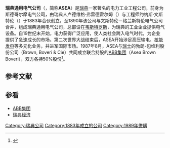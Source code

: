 {{noteTA
|G1=Transport
}}
{{Infobox company
| name                = 瑞典通用电气公司
| name_en             = Allmänna Svenska Elektriska Aktiebolaget
| logo                = [[File:Asealogo.svg|250px]]
| caption             = 
| type                = 
| traded_as           = 
| original_text       = 
| fate                = 
| predecessor         = 
| successor           = 
| foundation          = 1883年
| founder             = 
| defunct             = 
| location            = {{SWE}}
| locations           = 
| area_served         = 
| key_people          = 
| industry            = 电力工程、设备
| products            = 
| services            = 
| revenue             = 
| operating_income    = 
| net_income          = 
| aum                 = <!-- Only used with financial services companies -->
| assets              = 
| equity              = 
| owner               = 
| num_employees       = 
| parent              = 
| divisions           = 
| subsid              = 
| homepage            = 
| slogan              = 
| capital             = 
| market_value        = 
| P/E ratio           = 
| earnings per share  = 
| Net asset value     = 
| accounting_period   = 
| major_shareholder   = 
| footnotes           = 
}}
'''瑞典通用电气公司'''（{{lang-sv|Allmänna Svenska Elektriska Aktiebolaget}}，简称'''ASEA'''）是[[瑞典|瑞典]]一家著名的电力工业工程公司，前身为斯德哥尔摩电气公司，由瑞典人卢德维格·弗雷德霍尔姆（{{lang|sv|Ludvig Fredholm}}）与工程师约纳斯·文斯特伦（{{lang|sv|Jonas Wenström}}）于1883年合伙创立，至1890年该公司与文斯特伦－格兰斯特伦电气公司合并，组成瑞典通用电气公司，总部设在[[韦斯特罗斯|韦斯特罗斯]]，为瑞典的工业企业提供电气设备。自19世纪末开始，电力获得广泛应用，使人类社会跨入电气时代，为企业提供了急速成长的市场。第二次世界大战结束后，ASEA开始涉足高压输电、[[核能发电|核能发电]]等多元化业务，并进军国际市场。1987年8月，ASEA与[[瑞士|瑞士]]的勃朗-包维利股份公司（Brown, Boveri & Cie）共同成立联合持股的[[ABB集团|ABB集团]]（Asea Brown Boveri），双方各持50%股份<ref>{{cite journal | author = 慕云五  | title = ABB的历史 | journal = 《财经界·管理学家》 | pages =  | publisher = 《财经界·管理学家》杂志社 | location = 北京 | issn = 1009-2781 |date=2007年6月}}</ref>。

==参考文献==
{{reflist}}

==参看==
*[[ABB集团|ABB集团]]
*[[瑞典经济|瑞典经济]]

[[Category:瑞典公司|Category:瑞典公司]]
[[Category:1883年成立的公司|Category:1883年成立的公司]]
[[Category:1989年併購|Category:1989年併購]]